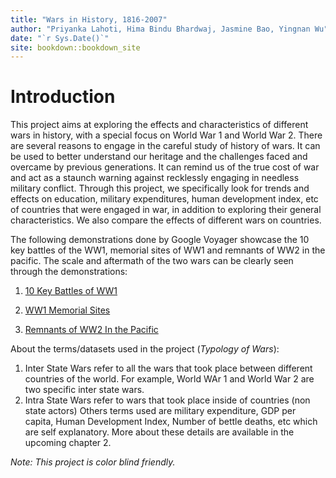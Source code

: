 ```yaml
--- 
title: "Wars in History, 1816-2007"
author: "Priyanka Lahoti, Hima Bindu Bhardwaj, Jasmine Bao, Yingnan Wu"
date: "`r Sys.Date()`"
site: bookdown::bookdown_site
---
```


# Introduction

This project aims at exploring the effects and characteristics of different wars in history, with a special focus on World War 1 and World War 2. There are several reasons to engage in the careful study of history of wars. It can be used to better understand our heritage and the challenges faced and overcame by previous generations. It can remind us of the true cost of war and act as a staunch warning against recklessly engaging in needless military conflict. Through this project, we specifically look for trends and effects on education, military expenditures, human development index, etc of countries that were engaged in war, in addition to exploring their general characteristics. We also compare the effects of different wars on countries. 


The following demonstrations done by Google Voyager showcase the 10 key battles of the WW1, memorial sites of WW1 and remnants of WW2 in the pacific. The scale and aftermath of the two wars can be clearly seen through the demonstrations:

1. [10 Key Battles of WW1](https://earth.google.com/web/@42.15682,12.110757,588a,16044031d,35y,0h,0t,0r/data=CjASLhIgYTJiOWU3YzdiYjRkMTFlODgzNDYxNzYyZTMyZDQ3MWQiCnZveV9zcGxhc2g)

2. [WW1 Memorial Sites](https://earth.google.com/web/@2.11911094,-176.05298846,-4785.58516043a,11790687.0755d,35y,0h,0t,0r/data=CjASLhIgNDMxMzZkMGNjMzNmMTFlODk1OTkxOWQ3NmM5MTcwNzciCmdjc19saXN0XzA)

3. [Remnants of WW2 In the Pacific](https://earth.google.com/web/@2.11911094,-176.05298846,-4785.58516043a,11790687.0755d,35y,0h,0t,0r/data=CjASLhIgYzBjZDY0YzBjYmRhMTFlODlmNDYwNzE1NjE5ZDE0MWMiCnZveV9zcGxhc2g)

About the terms/datasets used in the project (*Typology of Wars*):

1. Inter State Wars refer to all the wars that took place between different countries of the world. For example, World WAr 1 and World War 2 are two specific inter state wars.
2. Intra State Wars refer to wars that took place inside of countries (non state actors)
Others terms used are military expenditure, GDP per capita, Human Development Index, Number of bettle deaths, etc which are self explanatory.
 More about these details are available in the upcoming chapter 2.
 
 *Note: This project is color blind friendly.*
